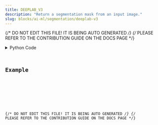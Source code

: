 ```yaml
---
title: DEEPLAB_V3
description: "Return a segmentation mask from an input image."
slug: blocks/ai-ml/segmentation/deeplab-v3
---
```


{/* DO NOT EDIT THIS FILE! IT IS BEING AUTO GENERATED */}
{/* PLEASE REFER TO THE CONTRIBUTION GUIDE ON THE DOCS PAGE */}


<PythonDocsDisplay docstring={docstring} />
<details>
<summary>Python Code</summary>



<Code code={pythonCode} lang="py" wrap theme="dracula" />

[Find this Flojoy Block on GitHub](https://github.com/flojoy-ai/blocks/blob/main/blocks/AI_ML/SEGMENTATION/DEEPLAB_V3/DEEPLAB_V3.py)

</details>

## Example


<GetHelpWidget />


<AppDisplay app={app} blockName="DEEPLAB_V3" client:visible />


<Example />

{/* DO NOT EDIT THIS FILE! IT IS BEING AUTO GENERATED */}
{/* PLEASE REFER TO THE CONTRIBUTION GUIDE ON THE DOCS PAGE */}
